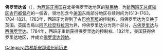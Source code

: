 {{expand|time=2014-08-18T21:14:27+00:00}}
{{unreferenced|time=2014-08-18T21:14:27+00:00}}
{{Translating|||time=2022-04-18T14:12:23+00:00}}
{{Infobox Former Country
|native_name = Provincia de La Florida<small> ([[西班牙语|西班牙语]])</small>
|conventional_long_name = 佛羅里達省
|common_name = 佛羅里達
|continent = 北美洲
|region = 北美
|country = [[新西班牙總督轄區|新西班牙殖民地]]
|era = 
|status = 殖民地
|status_text= [[西班牙殖民地|西班牙殖民地]]
|empire = [[西班牙哈布斯堡王朝|西班牙]]
|government_type = [[君主专制|君主专制]]
|
|event_start = [[地理大發現|發現新大陸]]
|year_start = 1534年
|date_start = 4月8日
|event_end = [[亞當斯－奧尼斯條約|橫貫大陸]]
|year_end = 1821年
|date_end = 10月22日
|
|event2 = [[1763年巴黎條約|轉讓英國]]
|date_event2 = 1763年2月10日
|event3 = {{le|1783年《巴黎和約》|Peace of Paris (1783)|歸還西班牙}}
|date_event3 = 1783年9月3日
|event4 = {{le|平尼克條約|Pinckney's Treaty}}
|date_event4 = 179510月27日
|
|p1 = 美國原住民
|flag_p1 = 
|p2 = 英屬美洲
|flag_p2 = Flag of Great Britain (1707–1800).svg 
|s1 = 佛羅里達領地
|flag_s1 = Flag of the United States (1912-1959).svg
|s2 = 佛羅里達州
|flag_s2 = Flag of Florida.svg
|
|image_flag = Flag of Cross of Burgundy.svg
|image_flag2 = Flag of Spain (1785–1873, 1875–1931).svg
|flag_type = '''上'''：[[勃艮第十字旗|勃艮第十字旗]]<br>'''下'''：[[西班牙波旁王朝|西班牙]][[西班牙国旗|國旗“血與金”]]
|symbol = 
|symbol_type = 西班牙皇徽
|image_coat = Coat of arms of New Spain.svg
|image_map = Spanish Florida Map 1803-es.svg
|image_map_caption = 佛羅里達在1803年的疆域
|capital = 
|national_motto = [[通向更遠方|Plus Ultra]]<small>（拉丁語）</small><br><small>“通向更遠方”</small>
|national_anthem = [[皇家进行曲|Marcha Real]]<small>（西班牙語）</small><br><small>皇家進行曲</small><br>[[File:Marcha_Real-_recorded_in_year_1998.ogg|center]]<br>
|common_languages = [[西班牙語|西班牙語]]
|religion = [[羅馬天主教|天主教]]
|currency = {{link-es|雷亞爾幣（西班牙錢幣）|Real español|雷亞爾幣}}
|
|leader1 = 
|title_leader1 = [[西班牙君主列表|西班牙國王]]
|
|start_year1 = 1513–1763<br>1783-1821
|start_area1 = 
|stat_pop1 = 
|political_subdiv=
|footnotes = 
}}
'''佛罗里达省'''（{{lang-es|Provincia de La Florida}}），为[[西班牙帝国|西班牙帝国]]在北美佛罗里达地区的[[殖民地|殖民地]]，为[[新西班牙总督辖区|新西班牙总督辖区]][[古巴都督府|古巴都督府]]的一個省，领地包含今[[美国|美国]]东南部分地区存续时间为1513–1763，1784–1821。1763年，西班牙为得到了古巴[[哈瓦那|哈瓦那]]的控制权，将佛罗里达为交换于英国。英国当局以[[阿巴拉契科拉河|阿巴拉契科拉河]]为界，将佛罗里达分为两个部分，[[东佛罗里达|东佛罗里达]]与[[西佛罗里达|西佛罗里达]]。1784年，西班牙重新获得佛罗里达的控制权。1821年，美国获得佛罗里达地区，并成立[[佛罗里达领地|佛罗里达领地]]。

{{西班牙帝国}}
[[Category:路易斯安那建州前历史|Category:路易斯安那建州前历史]]